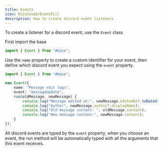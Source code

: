 ```yaml
---
title: Events
icon: RiCalendarEventFill
description: How to create discord event listeners
---
```


To create a listener for a discord event, use the `Event` class

First import the base
```ts title="src/events/myevent.ts"
import { Event } from "#base";
```

Use the `name` property to create a custom identifier for your event, then define which discord event you expect using the `event` property.
```ts
import { Event } from "#base";

new Event({
    name: "Message edit logs",
    event: "messageUpdate",
    run(oldMessage, newMessage) {
        console.log("Message edited at:", newMessage.editedAt?.toDateString());
        console.log("Author", newMessage.author?.displayName);
        console.log("Old message content: ", oldMessage.content);
        console.log("New message content:", newMessage.content);   
    }
});
```

All discord events are typed by the `event` property, when you choose an event, the run method will be automatically typed with all the arguments that this event receives.